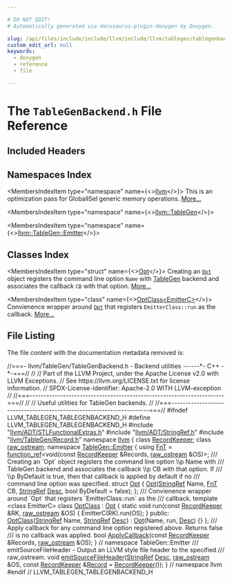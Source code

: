 ```yaml
---

# DO NOT EDIT!
# Automatically generated via docusaurus-plugin-doxygen by Doxygen.

slug: /api/files/include/include/llvm/include/llvm/tablegen/tablegenbackend-h
custom_edit_url: null
keywords:
  - doxygen
  - reference
  - file

---
```





# The `TableGenBackend.h` File Reference

<DoxygenPage pluginConfig={pluginConfig}>



## Included Headers

<IncludesList>
<IncludesListItem
  filePath="llvm/ADT/STLFunctionalExtras.h"
  permalink="/docs/api/files/include/include/llvm/include/llvm/adt/stlfunctionalextras-h"
  isLocal="true" />
<IncludesListItem
  filePath="llvm/ADT/StringRef.h"
  permalink="/docs/api/files/include/include/llvm/include/llvm/adt/stringref-h"
  isLocal="true" />
<IncludesListItem
  filePath="llvm/TableGen/Record.h"
  permalink="/docs/api/files/include/include/llvm/include/llvm/tablegen/record-h"
  isLocal="true" />
</IncludesList>

## Namespaces Index

<MembersIndex>

<MembersIndexItem
  type="namespace"
  name={<><a href="/docs/api/namespaces/llvm">llvm</a></>}>
This is an optimization pass for GlobalISel generic memory operations. <a href="/docs/api/namespaces/llvm/#details">More...</a>
</MembersIndexItem>

<MembersIndexItem
  type="namespace"
  name={<><a href="/docs/api/namespaces/llvm/tablegen">llvm::TableGen</a></>}>
</MembersIndexItem>

<MembersIndexItem
  type="namespace"
  name={<><a href="/docs/api/namespaces/llvm/tablegen/emitter">llvm::TableGen::Emitter</a></>}>
</MembersIndexItem>

</MembersIndex>

## Classes Index

<MembersIndex>

<MembersIndexItem
  type="struct"
  name={<><a href="/docs/api/structs/llvm/tablegen/emitter/opt">Opt</a></>}>
Creating an <code><a href="/docs/api/structs/llvm/tablegen/emitter/opt">Opt</a></code> object registers the command line option <code>Name</code> with <a href="/docs/api/namespaces/llvm/tablegen">TableGen</a> backend and associates the callback <code>CB</code> with that option. <a href="/docs/api/structs/llvm/tablegen/emitter/opt/#details">More...</a>
</MembersIndexItem>

<MembersIndexItem
  type="class"
  name={<><a href="/docs/api/classes/llvm/tablegen/emitter/optclass">OptClass&lt;EmitterC&gt;</a></>}>
Convienence wrapper around <code><a href="/docs/api/structs/llvm/tablegen/emitter/opt">Opt</a></code> that registers <code>EmitterClass::run</code> as the callback. <a href="/docs/api/classes/llvm/tablegen/emitter/optclass/#details">More...</a>
</MembersIndexItem>

</MembersIndex>


## File Listing

The file content with the documentation metadata removed is:

<ProgramListing>

<Link id="l00001" /><CodeLine lineNumber="1"><Highlight kind="comment">//===- llvm/TableGen/TableGenBackend.h - Backend utilities ------&#42;- C++ -&#42;-===//</Highlight><Highlight kind="normal"></Highlight></CodeLine>
<Link id="l00002" /><CodeLine lineNumber="2"><Highlight kind="normal"></Highlight><Highlight kind="comment">//</Highlight><Highlight kind="normal"></Highlight></CodeLine>
<Link id="l00003" /><CodeLine lineNumber="3"><Highlight kind="normal"></Highlight><Highlight kind="comment">// Part of the LLVM Project, under the Apache License v2.0 with LLVM Exceptions.</Highlight><Highlight kind="normal"></Highlight></CodeLine>
<Link id="l00004" /><CodeLine lineNumber="4"><Highlight kind="normal"></Highlight><Highlight kind="comment">// See https://llvm.org/LICENSE.txt for license information.</Highlight><Highlight kind="normal"></Highlight></CodeLine>
<Link id="l00005" /><CodeLine lineNumber="5"><Highlight kind="normal"></Highlight><Highlight kind="comment">// SPDX-License-Identifier: Apache-2.0 WITH LLVM-exception</Highlight><Highlight kind="normal"></Highlight></CodeLine>
<Link id="l00006" /><CodeLine lineNumber="6"><Highlight kind="normal"></Highlight><Highlight kind="comment">//</Highlight><Highlight kind="normal"></Highlight></CodeLine>
<Link id="l00007" /><CodeLine lineNumber="7"><Highlight kind="normal"></Highlight><Highlight kind="comment">//===----------------------------------------------------------------------===//</Highlight><Highlight kind="normal"></Highlight></CodeLine>
<Link id="l00008" /><CodeLine lineNumber="8"><Highlight kind="normal"></Highlight><Highlight kind="comment">//</Highlight><Highlight kind="normal"></Highlight></CodeLine>
<Link id="l00009" /><CodeLine lineNumber="9"><Highlight kind="normal"></Highlight><Highlight kind="comment">// Useful utilities for TableGen backends.</Highlight><Highlight kind="normal"></Highlight></CodeLine>
<Link id="l00010" /><CodeLine lineNumber="10"><Highlight kind="normal"></Highlight><Highlight kind="comment">//</Highlight><Highlight kind="normal"></Highlight></CodeLine>
<Link id="l00011" /><CodeLine lineNumber="11"><Highlight kind="normal"></Highlight><Highlight kind="comment">//===----------------------------------------------------------------------===//</Highlight><Highlight kind="normal"></Highlight></CodeLine>
<Link id="l00012" /><CodeLine lineNumber="12"><Highlight kind="normal"></Highlight></CodeLine>
<Link id="l00013" /><CodeLine lineNumber="13"><Highlight kind="normal"></Highlight><Highlight kind="preprocessor">#ifndef LLVM&#95;TABLEGEN&#95;TABLEGENBACKEND&#95;H</Highlight><Highlight kind="normal"></Highlight></CodeLine>
<Link id="l00014" /><CodeLine lineNumber="14"><Highlight kind="normal"></Highlight><Highlight kind="preprocessor">#define LLVM&#95;TABLEGEN&#95;TABLEGENBACKEND&#95;H</Highlight><Highlight kind="normal"></Highlight></CodeLine>
<Link id="l00015" /><CodeLine lineNumber="15"><Highlight kind="normal"></Highlight></CodeLine>
<Link id="l00016" /><CodeLine lineNumber="16"><Highlight kind="normal"></Highlight><Highlight kind="preprocessor">#include &quot;<a href="/docs/api/files/include/include/llvm/include/llvm/adt/stlfunctionalextras-h">llvm/ADT/STLFunctionalExtras.h</a>&quot;</Highlight><Highlight kind="normal"></Highlight></CodeLine>
<Link id="l00017" /><CodeLine lineNumber="17"><Highlight kind="normal"></Highlight><Highlight kind="preprocessor">#include &quot;<a href="/docs/api/files/include/include/llvm/include/llvm/adt/stringref-h">llvm/ADT/StringRef.h</a>&quot;</Highlight><Highlight kind="normal"></Highlight></CodeLine>
<Link id="l00018" /><CodeLine lineNumber="18"><Highlight kind="normal"></Highlight><Highlight kind="preprocessor">#include &quot;<a href="/docs/api/files/include/include/llvm/include/llvm/tablegen/record-h">llvm/TableGen/Record.h</a>&quot;</Highlight><Highlight kind="normal"></Highlight></CodeLine>
<Link id="l00019" /><CodeLine lineNumber="19"><Highlight kind="normal"></Highlight></CodeLine>
<Link id="l00020" /><CodeLine lineNumber="20"><Highlight kind="normal"></Highlight><Highlight kind="keyword">namespace </Highlight><Highlight kind="normal"><a href="/docs/api/namespaces/llvm">llvm</a> &#123;</Highlight></CodeLine>
<Link id="l00021" /><CodeLine lineNumber="21"><Highlight kind="normal"></Highlight></CodeLine>
<Link id="l00022" /><CodeLine lineNumber="22"><Highlight kind="normal"></Highlight><Highlight kind="keyword">class </Highlight><Highlight kind="normal"><a href="/docs/api/classes/llvm/recordkeeper">RecordKeeper</a>;</Highlight></CodeLine>
<Link id="l00023" /><CodeLine lineNumber="23"><Highlight kind="normal"></Highlight><Highlight kind="keyword">class </Highlight><Highlight kind="normal"><a href="/docs/api/classes/llvm/raw-ostream">raw&#95;ostream</a>;</Highlight></CodeLine>
<Link id="l00024" /><CodeLine lineNumber="24"><Highlight kind="normal"></Highlight></CodeLine>
<Link id="l00025" /><CodeLine lineNumber="25" lineLink="/docs/api/namespaces/llvm/tablegen"><Highlight kind="normal"></Highlight><Highlight kind="keyword">namespace </Highlight><Highlight kind="normal"><a href="/docs/api/namespaces/llvm/tablegen/emitter">TableGen::Emitter</a> &#123;</Highlight></CodeLine>
<Link id="l00026" /><CodeLine lineNumber="26" lineLink="/docs/api/namespaces/llvm/tablegen/emitter/#a8a6979b4038e161a738f9e031d925af3"><Highlight kind="normal"></Highlight><Highlight kind="keyword">using </Highlight><Highlight kind="normal"><a href="/docs/api/namespaces/llvm/tablegen/emitter/#a8a6979b4038e161a738f9e031d925af3">FnT</a> = <a href="/docs/api/classes/llvm/function-ref">function&#95;ref</a>&lt;void(</Highlight><Highlight kind="keyword">const</Highlight><Highlight kind="normal"> <a href="/docs/api/classes/llvm/recordkeeper">RecordKeeper</a> &amp;Records, <a href="/docs/api/classes/llvm/raw-ostream">raw&#95;ostream</a> &amp;OS)&gt;;</Highlight></CodeLine>
<Link id="l00027" /><CodeLine lineNumber="27"><Highlight kind="normal"></Highlight><Highlight kind="comment"></Highlight></CodeLine>
<Link id="l00028" /><CodeLine lineNumber="28"><Highlight kind="comment">/// Creating an &#96;Opt&#96; object registers the command line option \\p Name with</Highlight></CodeLine>
<Link id="l00029" /><CodeLine lineNumber="29"><Highlight kind="comment">/// TableGen backend and associates the callback \\p CB with that option. If</Highlight></CodeLine>
<Link id="l00030" /><CodeLine lineNumber="30"><Highlight kind="comment">/// \\p ByDefault is true, then that callback is applied by default if no</Highlight></CodeLine>
<Link id="l00031" /><CodeLine lineNumber="31"><Highlight kind="comment">/// command line option was specified.</Highlight><Highlight kind="normal"></Highlight></CodeLine>
<Link id="l00032" /><CodeLine lineNumber="32" lineLink="/docs/api/structs/llvm/tablegen/emitter/opt"><Highlight kind="normal"></Highlight><Highlight kind="keyword">struct </Highlight><Highlight kind="normal"><a href="/docs/api/structs/llvm/tablegen/emitter/opt/#a9987489a9dc651e9c1f98a440fe4a3e0">Opt</a> &#123;</Highlight></CodeLine>
<Link id="l00033" /><CodeLine lineNumber="33"><Highlight kind="normal">  <a href="/docs/api/structs/llvm/tablegen/emitter/opt/#a9987489a9dc651e9c1f98a440fe4a3e0">Opt</a>(<a href="/docs/api/classes/llvm/stringref">StringRef</a> Name, <a href="/docs/api/namespaces/llvm/tablegen/emitter/#a8a6979b4038e161a738f9e031d925af3">FnT</a> CB, <a href="/docs/api/classes/llvm/stringref">StringRef</a> <a href="/docs/api/namespaces/llvm/#a4de98a9acffcef5bb4b31862cb8c72ac">Desc</a>, </Highlight><Highlight kind="keywordtype">bool</Highlight><Highlight kind="normal"> ByDefault = </Highlight><Highlight kind="keyword">false</Highlight><Highlight kind="normal">);</Highlight></CodeLine>
<Link id="l00034" /><CodeLine lineNumber="34"><Highlight kind="normal">&#125;;</Highlight></CodeLine>
<Link id="l00035" /><CodeLine lineNumber="35"><Highlight kind="normal"></Highlight><Highlight kind="comment"></Highlight></CodeLine>
<Link id="l00036" /><CodeLine lineNumber="36"><Highlight kind="comment">/// Convienence wrapper around &#96;Opt&#96; that registers &#96;EmitterClass::run&#96; as the</Highlight></CodeLine>
<Link id="l00037" /><CodeLine lineNumber="37"><Highlight kind="comment">/// callback.</Highlight><Highlight kind="normal"></Highlight></CodeLine>
<Link id="l00038" /><CodeLine lineNumber="38" lineLink="/docs/api/classes/llvm/tablegen/emitter/optclass"><Highlight kind="normal"></Highlight><Highlight kind="keyword">template</Highlight><Highlight kind="normal"> &lt;</Highlight><Highlight kind="keyword">class</Highlight><Highlight kind="normal"> EmitterC&gt; </Highlight><Highlight kind="keyword">class </Highlight><Highlight kind="normal"><a href="/docs/api/classes/llvm/tablegen/emitter/optclass/#a8b4cc1e34d3d03f6841103ac5f847f5e">OptClass</a> : <a href="/docs/api/structs/llvm/tablegen/emitter/opt/#a9987489a9dc651e9c1f98a440fe4a3e0">Opt</a> &#123;</Highlight></CodeLine>
<Link id="l00039" /><CodeLine lineNumber="39"><Highlight kind="normal">  </Highlight><Highlight kind="keyword">static</Highlight><Highlight kind="normal"> </Highlight><Highlight kind="keywordtype">void</Highlight><Highlight kind="normal"> run(</Highlight><Highlight kind="keyword">const</Highlight><Highlight kind="normal"> <a href="/docs/api/classes/llvm/recordkeeper">RecordKeeper</a> &amp;RK, <a href="/docs/api/classes/llvm/raw-ostream">raw&#95;ostream</a> &amp;OS) &#123;</Highlight></CodeLine>
<Link id="l00040" /><CodeLine lineNumber="40"><Highlight kind="normal">    EmitterC(RK).run(OS);</Highlight></CodeLine>
<Link id="l00041" /><CodeLine lineNumber="41"><Highlight kind="normal">  &#125;</Highlight></CodeLine>
<Link id="l00042" /><CodeLine lineNumber="42"><Highlight kind="normal"></Highlight></CodeLine>
<Link id="l00043" /><CodeLine lineNumber="43"><Highlight kind="normal"></Highlight><Highlight kind="keyword">public</Highlight><Highlight kind="normal">:</Highlight></CodeLine>
<Link id="l00044" /><CodeLine lineNumber="44" lineLink="/docs/api/classes/llvm/tablegen/emitter/optclass/#a8b4cc1e34d3d03f6841103ac5f847f5e"><Highlight kind="normal">  <a href="/docs/api/classes/llvm/tablegen/emitter/optclass/#a8b4cc1e34d3d03f6841103ac5f847f5e">OptClass</a>(<a href="/docs/api/classes/llvm/stringref">StringRef</a> Name, <a href="/docs/api/classes/llvm/stringref">StringRef</a> <a href="/docs/api/namespaces/llvm/#a4de98a9acffcef5bb4b31862cb8c72ac">Desc</a>) : <a href="/docs/api/structs/llvm/tablegen/emitter/opt/#a9987489a9dc651e9c1f98a440fe4a3e0">Opt</a>(Name, run, <a href="/docs/api/namespaces/llvm/#a4de98a9acffcef5bb4b31862cb8c72ac">Desc</a>) &#123;&#125;</Highlight></CodeLine>
<Link id="l00045" /><CodeLine lineNumber="45"><Highlight kind="normal">&#125;;</Highlight></CodeLine>
<Link id="l00046" /><CodeLine lineNumber="46"><Highlight kind="normal"></Highlight><Highlight kind="comment"></Highlight></CodeLine>
<Link id="l00047" /><CodeLine lineNumber="47"><Highlight kind="comment">/// Apply callback for any command line option registered above. Returns false</Highlight></CodeLine>
<Link id="l00048" /><CodeLine lineNumber="48"><Highlight kind="comment">/// is no callback was applied.</Highlight><Highlight kind="normal"></Highlight></CodeLine>
<Link id="l00049" /><CodeLine lineNumber="49"><Highlight kind="normal"></Highlight><Highlight kind="keywordtype">bool</Highlight><Highlight kind="normal"> <a href="/docs/api/namespaces/llvm/tablegen/emitter/#ad8ce24c3c1a2d743d528e1bb58731d17">ApplyCallback</a>(</Highlight><Highlight kind="keyword">const</Highlight><Highlight kind="normal"> <a href="/docs/api/classes/llvm/recordkeeper">RecordKeeper</a> &amp;Records, <a href="/docs/api/classes/llvm/raw-ostream">raw&#95;ostream</a> &amp;OS);</Highlight></CodeLine>
<Link id="l00050" /><CodeLine lineNumber="50"><Highlight kind="normal"></Highlight></CodeLine>
<Link id="l00051" /><CodeLine lineNumber="51"><Highlight kind="normal">&#125; </Highlight><Highlight kind="comment">// namespace TableGen::Emitter</Highlight><Highlight kind="normal"></Highlight></CodeLine>
<Link id="l00052" /><CodeLine lineNumber="52"><Highlight kind="normal"></Highlight><Highlight kind="comment"></Highlight></CodeLine>
<Link id="l00053" /><CodeLine lineNumber="53"><Highlight kind="comment">/// emitSourceFileHeader - Output an LLVM style file header to the specified</Highlight></CodeLine>
<Link id="l00054" /><CodeLine lineNumber="54"><Highlight kind="comment">/// raw&#95;ostream.</Highlight><Highlight kind="normal"></Highlight></CodeLine>
<Link id="l00055" /><CodeLine lineNumber="55"><Highlight kind="normal"></Highlight><Highlight kind="keywordtype">void</Highlight><Highlight kind="normal"> <a href="/docs/api/namespaces/llvm/#a6c0d4726ea833a35fd64d21ea9964d33">emitSourceFileHeader</a>(<a href="/docs/api/classes/llvm/stringref">StringRef</a> <a href="/docs/api/namespaces/llvm/#a4de98a9acffcef5bb4b31862cb8c72ac">Desc</a>, <a href="/docs/api/classes/llvm/raw-ostream">raw&#95;ostream</a> &amp;OS,</Highlight></CodeLine>
<Link id="l00056" /><CodeLine lineNumber="56"><Highlight kind="normal">                          </Highlight><Highlight kind="keyword">const</Highlight><Highlight kind="normal"> <a href="/docs/api/classes/llvm/recordkeeper">RecordKeeper</a> &amp;<a href="/docs/api/classes/llvm/record">Record</a> = <a href="/docs/api/classes/llvm/recordkeeper">RecordKeeper</a>());</Highlight></CodeLine>
<Link id="l00057" /><CodeLine lineNumber="57"><Highlight kind="normal"></Highlight></CodeLine>
<Link id="l00058" /><CodeLine lineNumber="58"><Highlight kind="normal">&#125; </Highlight><Highlight kind="comment">// namespace llvm</Highlight><Highlight kind="normal"></Highlight></CodeLine>
<Link id="l00059" /><CodeLine lineNumber="59"><Highlight kind="normal"></Highlight></CodeLine>
<Link id="l00060" /><CodeLine lineNumber="60"><Highlight kind="normal"></Highlight><Highlight kind="preprocessor">#endif </Highlight><Highlight kind="comment">// LLVM&#95;TABLEGEN&#95;TABLEGENBACKEND&#95;H</Highlight><Highlight kind="normal"></Highlight></CodeLine>

</ProgramListing>


</DoxygenPage>
